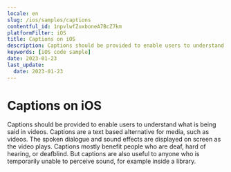 ```yaml
---
locale: en
slug: /ios/samples/captions
contentful_id: 1npvlwfZuxboneA7BcZ7km
platformFilter: iOS
title: Captions on iOS
description: Captions should be provided to enable users to understand what is being said in videos.
keywords: [iOS code sample]
date: 2023-01-23
last_update:
  date: 2023-01-23
---
```


# Captions on iOS

Captions should be provided to enable users to understand what is being said in videos. Captions are a text based alternative for media, such as videos. The spoken dialogue and sound effects are displayed on screen as the video plays. Captions mostly benefit people who are deaf, hard of hearing, or deafblind. But captions are also useful to anyone who is temporarily unable to perceive sound, for example inside a library.

<CodeSample id="media-captions" locale="en" platform="ios"/>

